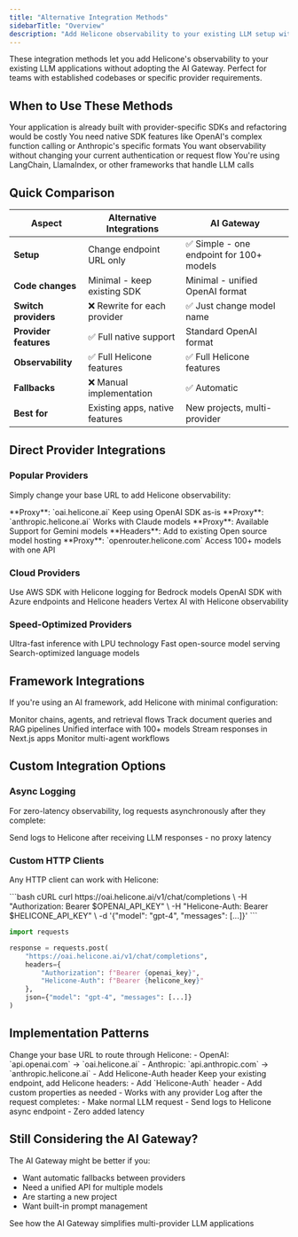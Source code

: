 ```yaml
---
title: "Alternative Integration Methods"
sidebarTitle: "Overview"
description: "Add Helicone observability to your existing LLM setup without changing your SDK or architecture"
---
```


These integration methods let you add Helicone's observability to your existing LLM applications without adopting the AI Gateway. Perfect for teams with established codebases or specific provider requirements.

## When to Use These Methods

<CardGroup cols={2}>
<Card title="Existing Codebase" icon="code">
  Your application is already built with provider-specific SDKs and refactoring would be costly
</Card>
<Card title="Provider Features" icon="sparkles">
  You need native SDK features like OpenAI's complex function calling or Anthropic's specific formats
</Card>
<Card title="Minimal Changes" icon="shield-check">
  You want observability without changing your current authentication or request flow
</Card>
<Card title="Framework Users" icon="layer-group">
  You're using LangChain, LlamaIndex, or other frameworks that handle LLM calls
</Card>
</CardGroup>

## Quick Comparison

| Aspect | Alternative Integrations | AI Gateway |
|--------|-------------------------|------------|
| **Setup** | Change endpoint URL only | ✅ Simple - one endpoint for 100+ models |
| **Code changes** | Minimal - keep existing SDK | Minimal - unified OpenAI format |
| **Switch providers** | ❌ Rewrite for each provider | ✅ Just change model name |
| **Provider features** | ✅ Full native support | Standard OpenAI format |
| **Observability** | ✅ Full Helicone features | ✅ Full Helicone features |
| **Fallbacks** | ❌ Manual implementation | ✅ Automatic |
| **Best for** | Existing apps, native features | New projects, multi-provider |

## Direct Provider Integrations

### Popular Providers

Simply change your base URL to add Helicone observability:

<CardGroup cols={2}>
<Card title="OpenAI" icon="robot" href="/integrations/openai/javascript">
  **Proxy**: `oai.helicone.ai`  
  Keep using OpenAI SDK as-is
</Card>
<Card title="Anthropic" icon="brain" href="/integrations/anthropic/javascript">
  **Proxy**: `anthropic.helicone.ai`  
  Works with Claude models
</Card>
<Card title="Google Gemini" icon="google" href="/integrations/gemini/api/javascript">
  **Proxy**: Available  
  Support for Gemini models
</Card>
<Card title="Together AI" icon="link" href="/getting-started/integration-method/together">
  **Headers**: Add to existing  
  Open source model hosting
</Card>
<Card title="OpenRouter" icon="route" href="/getting-started/integration-method/openrouter">
  **Proxy**: `openrouter.helicone.com`  
  Access 100+ models with one API
</Card>
</CardGroup>

### Cloud Providers

<CardGroup cols={2}>
<Card title="AWS Bedrock" icon="aws" href="/integrations/bedrock/javascript">
  Use AWS SDK with Helicone logging for Bedrock models
</Card>
<Card title="Azure OpenAI" icon="microsoft" href="/integrations/azure/javascript">
  OpenAI SDK with Azure endpoints and Helicone headers
</Card>
<Card title="Google Vertex AI" icon="cloud" href="/integrations/gemini/vertex/javascript">
  Vertex AI with Helicone observability
</Card>
</CardGroup>

### Speed-Optimized Providers

<CardGroup cols={2}>
<Card title="Groq" icon="bolt" href="/integrations/groq/javascript">
  Ultra-fast inference with LPU technology
</Card>
<Card title="Fireworks AI" icon="fire" href="/getting-started/integration-method/fireworks">
  Fast open-source model serving
</Card>
<Card title="Perplexity" icon="magnifying-glass" href="/getting-started/integration-method/perplexity">
  Search-optimized language models
</Card>
</CardGroup>

## Framework Integrations

If you're using an AI framework, add Helicone with minimal configuration:

<CardGroup cols={2}>
<Card title="LangChain" icon="link-simple" href="/integrations/openai/langchain">
  Monitor chains, agents, and retrieval flows
</Card>
<Card title="LlamaIndex" icon="database" href="/integrations/openai/llamaindex">
  Track document queries and RAG pipelines
</Card>
<Card title="LiteLLM" icon="layer-group" href="/getting-started/integration-method/litellm">
  Unified interface with 100+ models
</Card>
<Card title="Vercel AI SDK" icon="triangle" href="/getting-started/integration-method/vercelai">
  Stream responses in Next.js apps
</Card>
<Card title="CrewAI" icon="users" href="/getting-started/integration-method/crewai">
  Monitor multi-agent workflows
</Card>
</CardGroup>

## Custom Integration Options

### Async Logging

For zero-latency observability, log requests asynchronously after they complete:

<Card title="Async Logging" icon="clock" href="/getting-started/integration-method/manual-logger-typescript">
  Send logs to Helicone after receiving LLM responses - no proxy latency
</Card>


### Custom HTTP Clients

Any HTTP client can work with Helicone:

<CodeGroup>
```bash cURL
curl https://oai.helicone.ai/v1/chat/completions \
  -H "Authorization: Bearer $OPENAI_API_KEY" \
  -H "Helicone-Auth: Bearer $HELICONE_API_KEY" \
  -d '{"model": "gpt-4", "messages": [...]}'
```

```python Requests
import requests

response = requests.post(
    "https://oai.helicone.ai/v1/chat/completions",
    headers={
        "Authorization": f"Bearer {openai_key}",
        "Helicone-Auth": f"Bearer {helicone_key}"
    },
    json={"model": "gpt-4", "messages": [...]}
)
```
</CodeGroup>

## Implementation Patterns

<AccordionGroup>
  <Accordion title="Proxy Pattern">
    Change your base URL to route through Helicone:
    - OpenAI: `api.openai.com` → `oai.helicone.ai`
    - Anthropic: `api.anthropic.com` → `anthropic.helicone.ai`
    - Add Helicone-Auth header
  </Accordion>
  
  <Accordion title="Header Pattern">
    Keep your existing endpoint, add Helicone headers:
    - Add `Helicone-Auth` header
    - Add custom properties as needed
    - Works with any provider
  </Accordion>
  
  <Accordion title="Async Pattern">
    Log after the request completes:
    - Make normal LLM request
    - Send logs to Helicone async endpoint
    - Zero added latency
  </Accordion>
</AccordionGroup>

## Still Considering the AI Gateway?

The AI Gateway might be better if you:
- Want automatic fallbacks between providers
- Need a unified API for multiple models
- Are starting a new project
- Want built-in prompt management

<Card title="Learn About AI Gateway" icon="sparkles" href="/gateway/overview">
  See how the AI Gateway simplifies multi-provider LLM applications
</Card>

